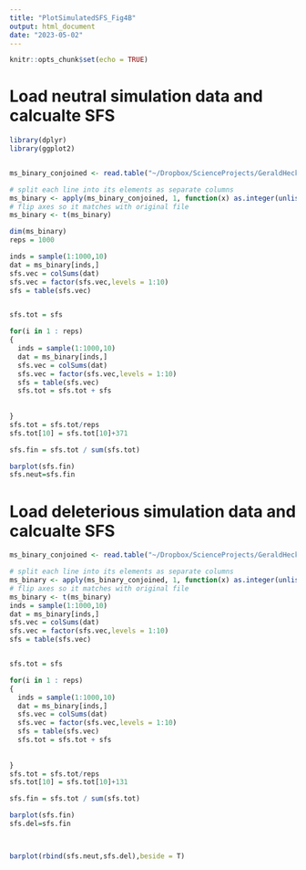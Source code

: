 ```yaml
---
title: "PlotSimulatedSFS_Fig4B"
output: html_document
date: "2023-05-02"
---
```


```r
knitr::opts_chunk$set(echo = TRUE)
```

# Load neutral simulation data and calcualte SFS
```r
library(dplyr)
library(ggplot2)


ms_binary_conjoined <- read.table("~/Dropbox/ScienceProjects/GeraldHeckel/diversity_neut_2.txt", skip = 3, colClasses = "character")

# split each line into its elements as separate columns
ms_binary <- apply(ms_binary_conjoined, 1, function(x) as.integer(unlist(strsplit(x,""))))
# flip axes so it matches with original file
ms_binary <- t(ms_binary)

dim(ms_binary)
reps = 1000

inds = sample(1:1000,10)
dat = ms_binary[inds,]
sfs.vec = colSums(dat)
sfs.vec = factor(sfs.vec,levels = 1:10)
sfs = table(sfs.vec)


sfs.tot = sfs

for(i in 1 : reps)
{
  inds = sample(1:1000,10)
  dat = ms_binary[inds,]
  sfs.vec = colSums(dat)
  sfs.vec = factor(sfs.vec,levels = 1:10)
  sfs = table(sfs.vec)
  sfs.tot = sfs.tot + sfs
  
  
}
sfs.tot = sfs.tot/reps
sfs.tot[10] = sfs.tot[10]+371

sfs.fin = sfs.tot / sum(sfs.tot)

barplot(sfs.fin)
sfs.neut=sfs.fin


```

# Load deleterious simulation data and calcualte SFS
```r
ms_binary_conjoined <- read.table("~/Dropbox/ScienceProjects/GeraldHeckel/diversity_del_3.txt", skip = 3, colClasses = "character")

# split each line into its elements as separate columns
ms_binary <- apply(ms_binary_conjoined, 1, function(x) as.integer(unlist(strsplit(x,""))))
# flip axes so it matches with original file
ms_binary <- t(ms_binary)
inds = sample(1:1000,10)
dat = ms_binary[inds,]
sfs.vec = colSums(dat)
sfs.vec = factor(sfs.vec,levels = 1:10)
sfs = table(sfs.vec)


sfs.tot = sfs

for(i in 1 : reps)
{
  inds = sample(1:1000,10)
  dat = ms_binary[inds,]
  sfs.vec = colSums(dat)
  sfs.vec = factor(sfs.vec,levels = 1:10)
  sfs = table(sfs.vec)
  sfs.tot = sfs.tot + sfs
  
  
}
sfs.tot = sfs.tot/reps
sfs.tot[10] = sfs.tot[10]+131

sfs.fin = sfs.tot / sum(sfs.tot)

barplot(sfs.fin)
sfs.del=sfs.fin



barplot(rbind(sfs.neut,sfs.del),beside = T)

```